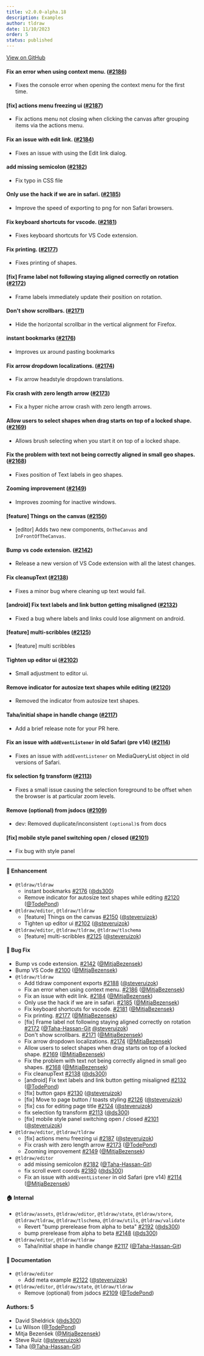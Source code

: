 ```yaml
---
title: v2.0.0-alpha.18
description: Examples
author: tldraw
date: 11/10/2023
order: 5
status: published
---
```


[View on GitHub](https://github.com/tldraw/tldraw/releases/tag/v2.0.0-alpha.18)

#### Fix an error when using context menu. ([#2186](https://github.com/tldraw/tldraw/pull/2186))

- Fixes the console error when opening the context menu for the first time.

#### [fix] actions menu freezing ui ([#2187](https://github.com/tldraw/tldraw/pull/2187))

- Fix actions menu not closing when clicking the canvas after grouping items via the actions menu.

#### Fix an issue with edit link. ([#2184](https://github.com/tldraw/tldraw/pull/2184))

- Fixes an issue with using the Edit link dialog.

#### add missing semicolon ([#2182](https://github.com/tldraw/tldraw/pull/2182))

- Fix typo in CSS file

#### Only use the hack if we are in safari. ([#2185](https://github.com/tldraw/tldraw/pull/2185))

- Improve the speed of exporting to png for non Safari browsers.

#### Fix keyboard shortcuts for vscode. ([#2181](https://github.com/tldraw/tldraw/pull/2181))

- Fixes keyboard shortcuts for VS Code extension.

#### Fix printing. ([#2177](https://github.com/tldraw/tldraw/pull/2177))

- Fixes printing of shapes.

#### [fix] Frame label not following staying aligned correctly on rotation ([#2172](https://github.com/tldraw/tldraw/pull/2172))

- Frame labels immediately update their position on rotation.

#### Don't show scrollbars. ([#2171](https://github.com/tldraw/tldraw/pull/2171))

- Hide the horizontal scrollbar in the vertical alignment for Firefox.

#### instant bookmarks ([#2176](https://github.com/tldraw/tldraw/pull/2176))

- Improves ux around pasting bookmarks

#### Fix arrow dropdown localizations. ([#2174](https://github.com/tldraw/tldraw/pull/2174))

- Fix arrow headstyle dropdown translations.

#### Fix crash with zero length arrow ([#2173](https://github.com/tldraw/tldraw/pull/2173))

- Fix a hyper niche arrow crash with zero length arrows.

#### Allow users to select shapes when drag starts on top of a locked shape. ([#2169](https://github.com/tldraw/tldraw/pull/2169))

- Allows brush selecting when you start it on top of a locked shape.

#### Fix the problem with text not being correctly aligned in small geo shapes. ([#2168](https://github.com/tldraw/tldraw/pull/2168))

- Fixes position of Text labels in geo shapes.

#### Zooming improvement ([#2149](https://github.com/tldraw/tldraw/pull/2149))

- Improves zooming for inactive windows.

#### [feature] Things on the canvas ([#2150](https://github.com/tldraw/tldraw/pull/2150))

- [editor] Adds two new components, `OnTheCanvas` and `InFrontOfTheCanvas`.

#### Bump vs code extension. ([#2142](https://github.com/tldraw/tldraw/pull/2142))

- Release a new version of VS Code extension with all the latest changes.

#### Fix cleanupText ([#2138](https://github.com/tldraw/tldraw/pull/2138))

- Fixes a minor bug where cleaning up text would fail.

#### [android] Fix text labels and link button getting misaligned ([#2132](https://github.com/tldraw/tldraw/pull/2132))

- Fixed a bug where labels and links could lose alignment on android.

#### [feature] multi-scribbles ([#2125](https://github.com/tldraw/tldraw/pull/2125))

- [feature] multi scribbles

#### Tighten up editor ui ([#2102](https://github.com/tldraw/tldraw/pull/2102))

- Small adjustment to editor ui.

#### Remove indicator for autosize text shapes while editing ([#2120](https://github.com/tldraw/tldraw/pull/2120))

- Removed the indicator from autosize text shapes.

#### Taha/initial shape in handle change ([#2117](https://github.com/tldraw/tldraw/pull/2117))

- Add a brief release note for your PR here.

#### Fix an issue with `addEventListener` in old Safari (pre v14) ([#2114](https://github.com/tldraw/tldraw/pull/2114))

- Fixes an issue with `addEventListener` on MediaQueryList object in old versions of Safari.

#### fix selection fg transform ([#2113](https://github.com/tldraw/tldraw/pull/2113))

- Fixes a small issue causing the selection foreground to be offset when the browser is at particular zoom levels.

#### Remove (optional) from jsdocs ([#2109](https://github.com/tldraw/tldraw/pull/2109))

- dev: Removed duplicate/inconsistent `(optional)`s from docs

#### [fix] mobile style panel switching open / closed ([#2101](https://github.com/tldraw/tldraw/pull/2101))

- Fix bug with style panel

---

#### 🚀 Enhancement

- `@tldraw/tldraw`
  - instant bookmarks [#2176](https://github.com/tldraw/tldraw/pull/2176) ([@ds300](https://github.com/ds300))
  - Remove indicator for autosize text shapes while editing [#2120](https://github.com/tldraw/tldraw/pull/2120) ([@TodePond](https://github.com/TodePond))
- `@tldraw/editor`, `@tldraw/tldraw`
  - [feature] Things on the canvas [#2150](https://github.com/tldraw/tldraw/pull/2150) ([@steveruizok](https://github.com/steveruizok))
  - Tighten up editor ui [#2102](https://github.com/tldraw/tldraw/pull/2102) ([@steveruizok](https://github.com/steveruizok))
- `@tldraw/editor`, `@tldraw/tldraw`, `@tldraw/tlschema`
  - [feature] multi-scribbles [#2125](https://github.com/tldraw/tldraw/pull/2125) ([@steveruizok](https://github.com/steveruizok))

#### 🐛 Bug Fix

- Bump vs code extension. [#2142](https://github.com/tldraw/tldraw/pull/2142) ([@MitjaBezensek](https://github.com/MitjaBezensek))
- Bump VS Code [#2100](https://github.com/tldraw/tldraw/pull/2100) ([@MitjaBezensek](https://github.com/MitjaBezensek))
- `@tldraw/tldraw`
  - Add tldraw component exports [#2188](https://github.com/tldraw/tldraw/pull/2188) ([@steveruizok](https://github.com/steveruizok))
  - Fix an error when using context menu. [#2186](https://github.com/tldraw/tldraw/pull/2186) ([@MitjaBezensek](https://github.com/MitjaBezensek))
  - Fix an issue with edit link. [#2184](https://github.com/tldraw/tldraw/pull/2184) ([@MitjaBezensek](https://github.com/MitjaBezensek))
  - Only use the hack if we are in safari. [#2185](https://github.com/tldraw/tldraw/pull/2185) ([@MitjaBezensek](https://github.com/MitjaBezensek))
  - Fix keyboard shortcuts for vscode. [#2181](https://github.com/tldraw/tldraw/pull/2181) ([@MitjaBezensek](https://github.com/MitjaBezensek))
  - Fix printing. [#2177](https://github.com/tldraw/tldraw/pull/2177) ([@MitjaBezensek](https://github.com/MitjaBezensek))
  - [fix] Frame label not following staying aligned correctly on rotation [#2172](https://github.com/tldraw/tldraw/pull/2172) ([@Taha-Hassan-Git](https://github.com/Taha-Hassan-Git) [@steveruizok](https://github.com/steveruizok))
  - Don't show scrollbars. [#2171](https://github.com/tldraw/tldraw/pull/2171) ([@MitjaBezensek](https://github.com/MitjaBezensek))
  - Fix arrow dropdown localizations. [#2174](https://github.com/tldraw/tldraw/pull/2174) ([@MitjaBezensek](https://github.com/MitjaBezensek))
  - Allow users to select shapes when drag starts on top of a locked shape. [#2169](https://github.com/tldraw/tldraw/pull/2169) ([@MitjaBezensek](https://github.com/MitjaBezensek))
  - Fix the problem with text not being correctly aligned in small geo shapes. [#2168](https://github.com/tldraw/tldraw/pull/2168) ([@MitjaBezensek](https://github.com/MitjaBezensek))
  - Fix cleanupText [#2138](https://github.com/tldraw/tldraw/pull/2138) ([@ds300](https://github.com/ds300))
  - [android] Fix text labels and link button getting misaligned [#2132](https://github.com/tldraw/tldraw/pull/2132) ([@TodePond](https://github.com/TodePond))
  - [fix] button gaps [#2130](https://github.com/tldraw/tldraw/pull/2130) ([@steveruizok](https://github.com/steveruizok))
  - [fix] Move to page button / toasts styling [#2126](https://github.com/tldraw/tldraw/pull/2126) ([@steveruizok](https://github.com/steveruizok))
  - [fix] css for editing page title [#2124](https://github.com/tldraw/tldraw/pull/2124) ([@steveruizok](https://github.com/steveruizok))
  - fix selection fg transform [#2113](https://github.com/tldraw/tldraw/pull/2113) ([@ds300](https://github.com/ds300))
  - [fix] mobile style panel switching open / closed [#2101](https://github.com/tldraw/tldraw/pull/2101) ([@steveruizok](https://github.com/steveruizok))
- `@tldraw/editor`, `@tldraw/tldraw`
  - [fix] actions menu freezing ui [#2187](https://github.com/tldraw/tldraw/pull/2187) ([@steveruizok](https://github.com/steveruizok))
  - Fix crash with zero length arrow [#2173](https://github.com/tldraw/tldraw/pull/2173) ([@TodePond](https://github.com/TodePond))
  - Zooming improvement [#2149](https://github.com/tldraw/tldraw/pull/2149) ([@MitjaBezensek](https://github.com/MitjaBezensek))
- `@tldraw/editor`
  - add missing semicolon [#2182](https://github.com/tldraw/tldraw/pull/2182) ([@Taha-Hassan-Git](https://github.com/Taha-Hassan-Git))
  - fix scroll event coords [#2180](https://github.com/tldraw/tldraw/pull/2180) ([@ds300](https://github.com/ds300))
  - Fix an issue with `addEventListener` in old Safari (pre v14) [#2114](https://github.com/tldraw/tldraw/pull/2114) ([@MitjaBezensek](https://github.com/MitjaBezensek))

#### 🏠 Internal

- `@tldraw/assets`, `@tldraw/editor`, `@tldraw/state`, `@tldraw/store`, `@tldraw/tldraw`, `@tldraw/tlschema`, `@tldraw/utils`, `@tldraw/validate`
  - Revert "bump prerelease from alpha to beta" [#2192](https://github.com/tldraw/tldraw/pull/2192) ([@ds300](https://github.com/ds300))
  - bump prerelease from alpha to beta [#2148](https://github.com/tldraw/tldraw/pull/2148) ([@ds300](https://github.com/ds300))
- `@tldraw/editor`, `@tldraw/tldraw`
  - Taha/initial shape in handle change [#2117](https://github.com/tldraw/tldraw/pull/2117) ([@Taha-Hassan-Git](https://github.com/Taha-Hassan-Git))

#### 📝 Documentation

- `@tldraw/editor`
  - Add meta example [#2122](https://github.com/tldraw/tldraw/pull/2122) ([@steveruizok](https://github.com/steveruizok))
- `@tldraw/editor`, `@tldraw/state`, `@tldraw/tldraw`
  - Remove (optional) from jsdocs [#2109](https://github.com/tldraw/tldraw/pull/2109) ([@TodePond](https://github.com/TodePond))

#### Authors: 5

- David Sheldrick ([@ds300](https://github.com/ds300))
- Lu Wilson ([@TodePond](https://github.com/TodePond))
- Mitja Bezenšek ([@MitjaBezensek](https://github.com/MitjaBezensek))
- Steve Ruiz ([@steveruizok](https://github.com/steveruizok))
- Taha ([@Taha-Hassan-Git](https://github.com/Taha-Hassan-Git))
